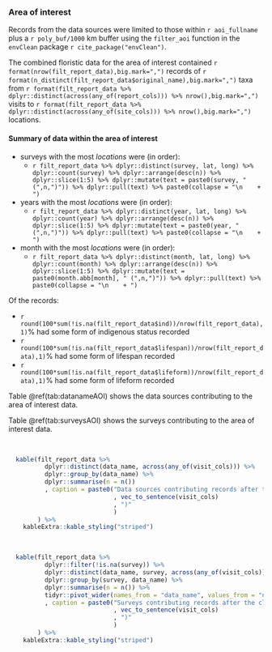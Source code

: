 ### Area of interest

Records from the data sources were limited to those within `r aoi_fullname` plus a `r poly_buf/1000` km buffer using the `filter_aoi` function in the `envClean` package `r cite_package("envClean")`.

The combined floristic data for the area of interest contained `r format(nrow(filt_report_data),big.mark=",")` records of `r format(n_distinct(filt_report_data$original_name),big.mark=",")` taxa from `r format(filt_report_data %>% dplyr::distinct(across(any_of(report_cols))) %>% nrow(),big.mark=",")` visits to `r format(filt_report_data %>% dplyr::distinct(across(any_of(site_cols))) %>% nrow(),big.mark=",")` locations.

#### Summary of data within the area of interest

* surveys with the most _locations_ were (in order):
    + `r filt_report_data %>% dplyr::distinct(survey, lat, long) %>% dplyr::count(survey) %>% dplyr::arrange(desc(n)) %>% dplyr::slice(1:5) %>% dplyr::mutate(text = paste0(survey, " (",n,")")) %>% dplyr::pull(text) %>% paste0(collapse = "\n    + ")`
* years with the most _locations_ were (in order):
    + `r filt_report_data %>% dplyr::distinct(year, lat, long) %>% dplyr::count(year) %>% dplyr::arrange(desc(n)) %>% dplyr::slice(1:5) %>% dplyr::mutate(text = paste0(year, " (",n,")")) %>% dplyr::pull(text) %>% paste0(collapse = "\n    + ")`
* month with the most _locations_ were (in order):
    + `r filt_report_data %>% dplyr::distinct(month, lat, long) %>% dplyr::count(month) %>% dplyr::arrange(desc(n)) %>% dplyr::slice(1:5) %>% dplyr::mutate(text = paste0(month.abb[month], " (",n,")")) %>% dplyr::pull(text) %>% paste0(collapse = "\n    + ")`

Of the records:

* `r round(100*sum(!is.na(filt_report_data$ind))/nrow(filt_report_data),1)`% had some form of indigenous status recorded
* `r round(100*sum(!is.na(filt_report_data$lifespan))/nrow(filt_report_data),1)`% had some form of lifespan recorded
* `r round(100*sum(!is.na(filt_report_data$lifeform))/nrow(filt_report_data),1)`% had some form of lifeform recorded

Table \@ref(tab:datanameAOI) shows the data sources contributing to the area of interest data.

Table \@ref(tab:surveysAOI) shows the surveys contributing to the area of interest data.

<br>

```r

  kable(filt_report_data %>%
          dplyr::distinct(data_name, across(any_of(visit_cols))) %>%
          dplyr::group_by(data_name) %>%
          dplyr::summarise(n = n())
          , caption = paste0("Data sources contributing records after the cleaning process. Numbers represent contexts ("
                             , vec_to_sentence(visit_cols)
                             , ")"
                             )
        ) %>%
    kableExtra::kable_styling("striped")

```

<br>

```r

  kable(filt_report_data %>%
          dplyr::filter(!is.na(survey)) %>%
          dplyr::distinct(data_name, survey, across(any_of(visit_cols))) %>%
          dplyr::group_by(survey, data_name) %>%
          dplyr::summarise(n = n()) %>%
          tidyr::pivot_wider(names_from = "data_name", values_from = "n")
          , caption = paste0("Surveys contributing records after the cleaning process. Numbers represent contexts ("
                             , vec_to_sentence(visit_cols)
                             , ")"
                             )
        ) %>%
    kableExtra::kable_styling("striped")
        
```

<br>
